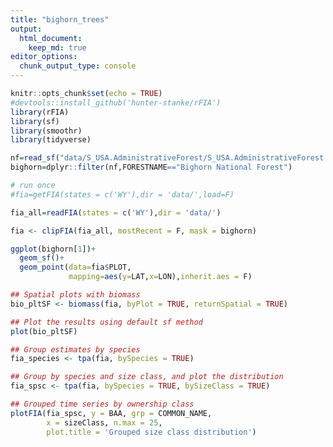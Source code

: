 ```yaml
---
title: "bighorn_trees"
output: 
  html_document:
    keep_md: true
editor_options: 
  chunk_output_type: console
---
```


```r
knitr::opts_chunk$set(echo = TRUE)
#devtools::install_github('hunter-stanke/rFIA')
library(rFIA)
library(sf)
library(smoothr)
library(tidyverse)
```


```r
nf=read_sf("data/S_USA.AdministrativeForest/S_USA.AdministrativeForest.shp")
bighorn=dplyr::filter(nf,FORESTNAME=="Bighorn National Forest") 

# run once
#fia=getFIA(states = c('WY'),dir = 'data/',load=F)

fia_all=readFIA(states = c('WY'),dir = 'data/')

fia <- clipFIA(fia_all, mostRecent = F, mask = bighorn)

```

```r

ggplot(bighorn[1])+
  geom_sf()+
  geom_point(data=fia$PLOT,
             mapping=aes(y=LAT,x=LON),inherit.aes = F)

## Spatial plots with biomass 
bio_pltSF <- biomass(fia, byPlot = TRUE, returnSpatial = TRUE)
```

```r
## Plot the results using default sf method
plot(bio_pltSF)
```


```r
## Group estimates by species
fia_species <- tpa(fia, bySpecies = TRUE)

## Group by species and size class, and plot the distribution 
fia_spsc <- tpa(fia, bySpecies = TRUE, bySizeClass = TRUE)

## Grouped time series by ownership class
plotFIA(fia_spsc, y = BAA, grp = COMMON_NAME, 
        x = sizeClass, n.max = 25, 
        plot.title = 'Grouped size class distribution')
```

